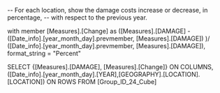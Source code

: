 -- For each location, show the damage costs increase or decrease, in percentage,
-- with respect to the previous year.


with member [Measures].[Change] as
    ([Measures].[DAMAGE] -
    ([Date_info].[year_month_day].prevmember, [Measures].[DAMAGE]) )/ 
    ([Date_info].[year_month_day].prevmember, [Measures].[DAMAGE]),
format_string = "Percent"

SELECT {[Measures].[DAMAGE], [Measures].[Change]} ON COLUMNS,
([Date_info].[year_month_day].[YEAR],[GEOGRAPHY].[LOCATION].[LOCATION])  ON ROWS
FROM [Group_ID_24_Cube]